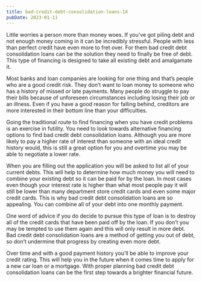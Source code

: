 ```yaml
---
title: bad-credit-debt-consolidation-loans-14
pubDate: 2023-01-11
---
```


Little worries a person more than money woes. If you’ve got piling debt and not enough money coming in it can be incredibly stressful. People with less than perfect credit have even more to fret over. For them bad credit debt consolidation loans can be the solution they need to finally be free of debt. This type of financing is designed to take all existing debt and amalgamate it. 

Most banks and loan companies are looking for one thing and that’s people who are a good credit risk. They don’t want to loan money to someone who has a history of missed or late payments. Many people do struggle to pay their bills because of unforeseen circumstances including losing their job or an illness. Even if you have a good reason for falling behind, creditors are more interested in their bottom line than your difficulties.

Going the traditional route to find financing when you have credit problems is an exercise in futility. You need to look towards alternative financing options to find bad credit debt consolidation loans. Although you are more likely to pay a higher rate of interest than someone with an ideal credit history would, this is still a great option for you and overtime you may be able to negotiate a lower rate.

When you are filling out the application you will be asked to list all of your current debts. This will help to determine how much money you will need to combine your existing debt so it can be paid for by the loan. In most cases even though your interest rate is higher than what most people pay it will still be lower than many department store credit cards and even some major credit cards. This is why bad credit debt consolidation loans are so appealing. You can combine all of your debt into one monthly payment.

One word of advice if you do decide to pursue this type of loan is to destroy all of the credit cards that have been paid off by the loan. If you don’t you may be tempted to use them again and this will only result in more debt. Bad credit debt consolidation loans are a method of getting you out of debt, so don’t undermine that progress by creating even more debt.

Over time and with a good payment history you’ll be able to improve your credit rating. This will help you in the future when it comes time to apply for a new car loan or a mortgage. With proper planning bad credit debt consolidation loans can be the first step towards a brighter financial future.